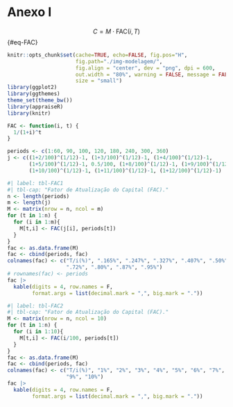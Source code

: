 # Anexo I {.unnumbered}


$$C = M\cdot \text{FAC}(i,T)$$ {#eq-FAC}

```r
knitr::opts_chunk$set(cache=TRUE, echo=FALSE, fig.pos="H", 
                      fig.path="./img-modelagem/",
                      fig.align = "center", dev = "png", dpi = 600, 
                      out.width = "80%", warning = FALSE, message = FALSE,
                      size = "small")
library(ggplot2)
library(ggthemes)
theme_set(theme_bw())
library(appraiseR)
library(knitr)
```

```r
FAC <- function(i, t) {
  1/(1+i)^t
}
```


```r
periods <- c(1:60, 90, 100, 120, 180, 240, 300, 360)
j <- c((1+2/100)^(1/12)-1, (1+3/100)^(1/12)-1, (1+4/100)^(1/12)-1, 
       (1+5/100)^(1/12)-1, 0.5/100, (1+8/100)^(1/12)-1, (1+9/100)^(1/12)-1,
       (1+10/100)^(1/12)-1, (1+11/100)^(1/12)-1, (1+12/100)^(1/12)-1)
```



```r
#| label: tbl-FAC1
#| tbl-cap: "Fator de Atualização do Capital (FAC)."
n <- length(periods)
m <- length(j)
M <- matrix(nrow = n, ncol = m)
for (t in 1:n) {
  for (i in 1:m){
    M[t,i] <- FAC(j[i], periods[t])
  }
}
fac <- as.data.frame(M)
fac <- cbind(periods, fac)
colnames(fac) <- c("T/i(%)", ".165%", ".247%", ".327%", ".407%", ".50%", ".64%",
                   ".72%", ".80%", ".87%", ".95%")
# rownames(fac) <- periods
fac |>
  kable(digits = 4, row.names = F,
        format.args = list(decimal.mark = ",", big.mark = "."))
```

```r
#| label: tbl-FAC2
#| tbl-cap: "Fator de Atualização do Capital (FAC)."
M <- matrix(nrow = n, ncol = 10)
for (t in 1:n) {
  for (i in 1:10){
    M[t,i] <- FAC(i/100, periods[t])
  }
}
fac <- as.data.frame(M)
fac <- cbind(periods, fac)
colnames(fac) <- c("T/i(%)", "1%", "2%", "3%", "4%", "5%", "6%", "7%", "8%", 
                   "9%", "10%")
fac |>
  kable(digits = 4, row.names = F,
        format.args = list(decimal.mark = ",", big.mark = "."))
```
